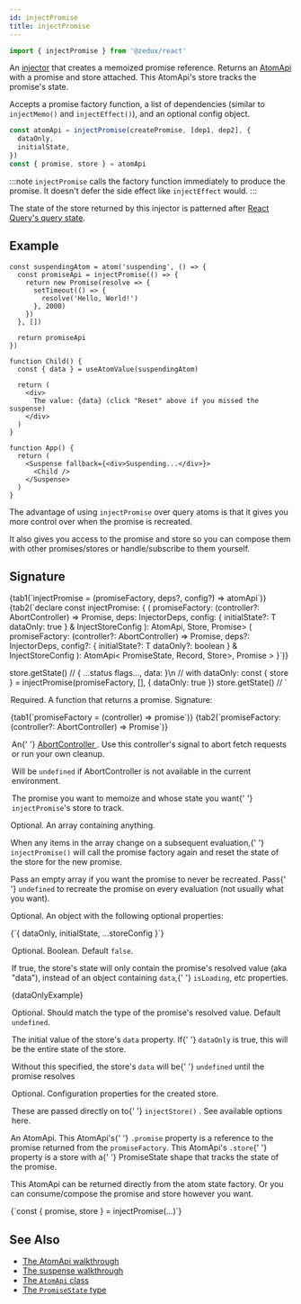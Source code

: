 ```yaml
---
id: injectPromise
title: injectPromise
---
```



```ts
import { injectPromise } from '@zedux/react'
```

An [injector](../glossary#injector) that creates a memoized promise reference. Returns an [AtomApi](../classes/AtomApi) with a promise and store attached. This AtomApi's store tracks the promise's state.

Accepts a promise factory function, a list of dependencies (similar to `injectMemo()` and `injectEffect()`), and an optional config object.

```ts
const atomApi = injectPromise(createPromise, [dep1, dep2], {
  dataOnly,
  initialState,
})
const { promise, store } = atomApi
```

:::note
`injectPromise` calls the factory function immediately to produce the promise. It doesn't defer the side effect like `injectEffect` would.
:::

The state of the store returned by this injector is patterned after [React Query's query state](https://tanstack.com/query/latest/docs/react/reference/useQuery).

## Example

```tsx live ecosystemId=injectPromise/example resultVar=App
const suspendingAtom = atom('suspending', () => {
  const promiseApi = injectPromise(() => {
    return new Promise(resolve => {
      setTimeout(() => {
        resolve('Hello, World!')
      }, 2000)
    })
  }, [])

  return promiseApi
})

function Child() {
  const { data } = useAtomValue(suspendingAtom)

  return (
    <div>
      The value: {data} (click "Reset" above if you missed the suspense)
    </div>
  )
}

function App() {
  return (
    <Suspense fallback={<div>Suspending...</div>}>
      <Child />
    </Suspense>
  )
}
```

The advantage of using `injectPromise` over query atoms is that it gives you more control over when the promise is recreated.

It also gives you access to the promise and store so you can compose them with other promises/stores or handle/subscribe to them yourself.

## Signature

<Tabs>
  {tab1(`injectPromise = (promiseFactory, deps?, config?) => atomApi`)}
  {tab2(`declare const injectPromise: {
  <T>(
    promiseFactory: (controller?: AbortController) => Promise<T>,
    deps: InjectorDeps,
    config: {
      initialState?: T
      dataOnly: true
    } & InjectStoreConfig
  ): AtomApi<T, Record<string, any>, Store<T>, Promise<T>>
  <T>(
    promiseFactory: (controller?: AbortController) => Promise<T>,
    deps?: InjectorDeps,
    config?: {
      initialState?: T
      dataOnly?: boolean
    } & InjectStoreConfig
  ): AtomApi<
    PromiseState<T>,
    Record<string, any>,
    Store<PromiseState<T>>,
    Promise<T>
  >
}`)}
</Tabs>

store.getState() // { ...status flags..., data: <the data> }\n
// with dataOnly:
const { store } = injectPromise(promiseFactory, [], { dataOnly: true })
store.getState() // <the data>
`

<Legend>
  <Item name="promiseFactory">
    <p>Required. A function that returns a promise. Signature:</p>
    <Tabs>
      {tab1(`promiseFactory = (controller) => promise`)}
      {tab2(`promiseFactory: (controller?: AbortController) => Promise<T>`)}
    </Tabs>
    <Legend>
      <Item name="controller">
        <p>
          An{' '}
          <a href="https://developer.mozilla.org/en-US/docs/Web/API/AbortController">
            AbortController
          </a>
          . Use this controller's signal to abort fetch requests or run your own
          cleanup.
        </p>
        <p>
          Will be <code>undefined</code> if AbortController is not available in
          the current environment.
        </p>
      </Item>
      <Item link="promise" name="Returns">
        The promise you want to memoize and whose state you want{' '}
        <code>injectPromise</code>'s store to track.
      </Item>
    </Legend>
  </Item>
  <Item name="deps">
    <p>Optional. An array containing anything.</p>
    <p>
      When any items in the array change on a subsequent evaluation,{' '}
      <code>injectPromise()</code> will call the promise factory again and reset
      the state of the store for the new promise.
    </p>
    <p>
      Pass an empty array if you want the promise to never be recreated. Pass{' '}
      <code>undefined</code> to recreate the promise on every evaluation (not
      usually what you want).
    </p>
  </Item>
  <Item name="config">
    <p>Optional. An object with the following optional properties:</p>
    <Ts>{`{ dataOnly, initialState, ...storeConfig }`}</Ts>
    <Legend>
      <Item name="dataOnly">
        <p>
          Optional. Boolean. Default <code>false</code>.
        </p>
        <p>
          If true, the store's state will only contain the promise's resolved
          value (aka "data"), instead of an object containing <code>data</code>,{' '}
          <code>isLoading</code>, etc properties.
        </p>
        <Ts>{dataOnlyExample}</Ts>
      </Item>
      <Item name="initialState">
        <p>
          Optional. Should match the type of the promise's resolved value.
          Default <code>undefined</code>.
        </p>
        <p>
          The initial value of the store's <code>data</code> property. If{' '}
          <code>dataOnly</code> is true, this will be the entire state of the
          store.
        </p>
        <p>
          Without this specified, the store's <code>data</code> will be{' '}
          <code>undefined</code> until the promise resolves
        </p>
      </Item>
      <Item name="storeConfig">
        <p>Optional. Configuration properties for the created store.</p>
        <p>
          These are passed directly on to{' '}
          <Link to="injectStore">
            <code>injectStore()</code>
          </Link>
          . See available options <Link to="injectStore#config">here</Link>.
        </p>
      </Item>
    </Legend>
  </Item>
  <Item name="Returns">
    <p>
      An <Link to="../classes/AtomApi">AtomApi</Link>. This AtomApi's{' '}
      <code>.promise</code> property is a reference to the promise returned from
      the <code>promiseFactory</code>. This AtomApi's <code>.store</code>{' '}
      property is a store with a{' '}
      <Link to="../types/PromiseState">PromiseState</Link> shape that tracks the
      state of the promise.
    </p>
    <p>
      This AtomApi can be returned directly from the atom state factory. Or you
      can consume/compose the promise and store however you want.
    </p>
    <Ts>{`const { promise, store } = injectPromise(...)`}</Ts>
  </Item>
</Legend>

## See Also

- [The AtomApi walkthrough](../../walkthrough/atom-apis)
- [The suspense walkthrough](../../walkthrough/suspense)
- [The `AtomApi` class](../classes/AtomApi)
- [The `PromiseState` type](../types/PromiseState)
